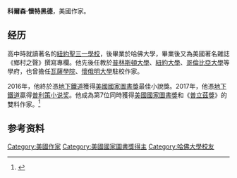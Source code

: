 {{expand|time=2016-12-14T16:53:23+00:00}}
{{Infobox writer <!-- for more information see [[:Template:Infobox_writer/doc|:Template:Infobox writer/doc]] -->
| name = 科爾森·懷特黑德
| image = Colson whitehead 2009.jpg
| imagesize = 200px
| caption =
| pseudonym =
| birth_name =
| birth_date = {{birth date and age|1969|11|6|}}
| birth_place = [[美國|美國]][[紐約市|紐約市]]
| death_date =
| death_place =
| occupation = 作家
| nationality = 美國
| period =
| genre =
| subject =
| movement =
| notableworks = [[地下鐵道_(小說)|地下鐵道]]
| signature =
| website = {{URL|http://colsonwhitehead.com}}
}}

'''科爾森·懷特黑德'''{{BD|1969年|11月6日||}}，美國作家。

==经历==
高中時就讀著名的[[紐約聖三一學校|紐約聖三一學校]]，後畢業於哈佛大學，畢業後又為美國著名雜誌《鄉村之聲》撰寫專欄。他先後任教於[[普林斯頓大學|普林斯頓大學]]、[[紐約大學|紐約大學]]、[[哥倫比亞大學|哥倫比亞大學]]等學府，也曾擔任[[瓦薩學院|瓦薩學院]]、[[懷俄明大學|懷俄明大學]]駐校作家。

2016年，他終於憑[[地下鐵道_(小說)|地下鐵道]]獲得[[美國國家圖書獎|美國國家圖書獎]]最佳小說獎。2017年，他憑[[地下鐵道_(小說)|地下鐵道]]贏得[[普利策小说奖|普利策小说奖]]。他成為第7位同時獲得[[美國國家圖書獎|美國國家圖書獎]]和《[[普立茲獎|普立茲獎]]》的雙料作家。<ref>{{cite news |language = 中文 |url = http://www.publishing.com.hk/pubnews/NewsDetail.asp?NewsID=20170524001 |title = 《地下鐵道》作家再獲普利策獎 |publisher = 出版之門 |date = 2017-05-24 |accessdate = 2017-10-16 |archive-url = https://web.archive.org/web/20171201181806/http://www.publishing.com.hk/pubnews/NewsDetail.asp?NewsID=20170524001 |archive-date = 2017-12-01 |dead-url = yes }}</ref>

==参考资料==
<references />
{{普立茲小說獎}}
{{DEFAULTSORT: Whitehead, Colson}}
[[Category:美國作家|Category:美國作家]]
[[Category:美國國家圖書獎得主|Category:美國國家圖書獎得主]]
[[Category:哈佛大學校友|Category:哈佛大學校友]]
